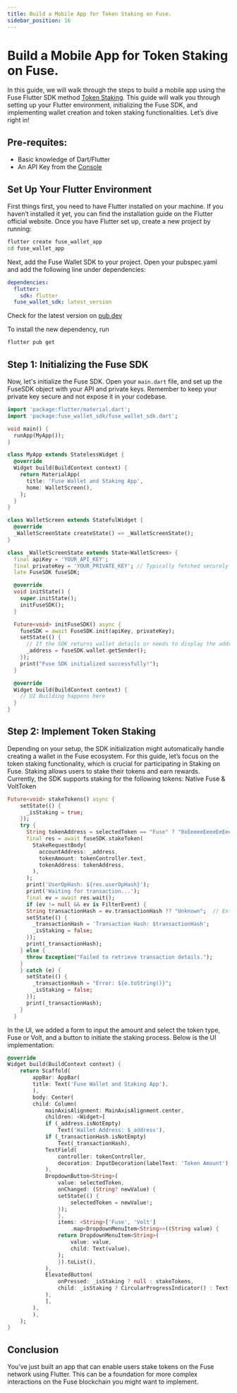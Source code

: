 ```yaml
---
title: Build a Mobile App for Token Staking on Fuse.
sidebar_position: 16
---
```


# Build a Mobile App for Token Staking on Fuse.
In this guide, we will walk through the steps to build a mobile app using the Fuse Flutter SDK method [Token Staking](https://pub.dev/packages/fuse_wallet_sdk#staking). This guide will walk you through setting up your Flutter environment, initializing the Fuse SDK, and implementing wallet creation and token staking functionalities. Let’s dive right in!

## Pre-requites:

- Basic knowledge of Dart/Flutter
- An API Key from the [Console](https://console.fuse.io/build)

## Set Up Your Flutter Environment
First things first, you need to have Flutter installed on your machine. If you haven’t installed it yet, you can find the installation guide on the Flutter official website. Once you have Flutter set up, create a new project by running:

```bash
flutter create fuse_wallet_app
cd fuse_wallet_app
```

Next, add the Fuse Wallet SDK to your project. Open your pubspec.yaml and add the following line under dependencies:

```yaml
dependencies:
  flutter:
    sdk: flutter
  fuse_wallet_sdk: latest_version
```

Check for the latest version on [pub.dev](https://pub.dev/packages/fuse_wallet_sdk)

To install the new dependency, run 

```bash
flutter pub get
```

## Step 1: Initializing the Fuse SDK
Now, let's initialize the Fuse SDK. Open your `main.dart` file, and set up the FuseSDK object with your API and private keys. Remember to keep your private key secure and not expose it in your codebase.

```dart
import 'package:flutter/material.dart';
import 'package:fuse_wallet_sdk/fuse_wallet_sdk.dart';

void main() {
  runApp(MyApp());
}

class MyApp extends StatelessWidget {
  @override
  Widget build(BuildContext context) {
    return MaterialApp(
      title: 'Fuse Wallet and Staking App',
      home: WalletScreen(),
    );
  }
}

class WalletScreen extends StatefulWidget {
  @override
  _WalletScreenState createState() => _WalletScreenState();
}

class _WalletScreenState extends State<WalletScreen> {
  final apiKey = 'YOUR_API_KEY';
  final privateKey = 'YOUR_PRIVATE_KEY'; // Typically fetched securely
  late FuseSDK fuseSDK;

  @override
  void initState() {
    super.initState();
    initFuseSDK();
  }

  Future<void> initFuseSDK() async {
    fuseSDK = await FuseSDK.init(apiKey, privateKey);
    setState(() {
      // If the SDK returns wallet details or needs to display the address
      _address = fuseSDK.wallet.getSender();
    });
    print("Fuse SDK initialized successfully!");
  }

  @override
  Widget build(BuildContext context) {
    // UI Building happens here
  }
}
```

## Step 2: Implement Token Staking
Depending on your setup, the SDK initialization might automatically handle creating a wallet in the Fuse ecosystem. For this guide, let’s focus on the token staking functionality, which is crucial for participating in Staking on Fuse. Staking allows users to stake their tokens and earn rewards. Currently, the SDK supports staking for the following tokens: Native Fuse & VoltToken

```dart
Future<void> stakeTokens() async {
    setState(() {
      _isStaking = true;
    });
    try {
      String tokenAddress = selectedToken == "Fuse" ? "0xEeeeeEeeeEeEeeEeEeEeeEEEeeeeEeeeeeeeEEeE" : "0x34Ef2Cc892a88415e9f02b91BfA9c91fC0bE6bD4";  // Use actual addresses
      final res = await fuseSDK.stakeToken(
        StakeRequestBody(
          accountAddress: _address,
          tokenAmount: tokenController.text,
          tokenAddress: tokenAddress,
        ),
      );
      print('UserOpHash: ${res.userOpHash}');
      print('Waiting for transaction...');
      final ev = await res.wait();
      if (ev != null && ev is FilterEvent) {
      String transactionHash = ev.transactionHash ?? "Unknown";  // Extracting the transaction hash from the event
      setState(() {
        _transactionHash = 'Transaction Hash: $transactionHash';
        _isStaking = false;
      });
      print(_transactionHash);
    } else {
      throw Exception("Failed to retrieve transaction details.");
    }
    } catch (e) {
      setState(() {
        _transactionHash = "Error: ${e.toString()}";
        _isStaking = false;
      });
      print(_transactionHash);
    }
  }
```

In the UI, we added a form to input the amount and select the token type, Fuse or Volt, and a button to initiate the staking process. Below is the UI implementation:

```dart
@override
Widget build(BuildContext context) {
    return Scaffold(
        appBar: AppBar(
        title: Text('Fuse Wallet and Staking App'),
        ),
        body: Center(
        child: Column(
            mainAxisAlignment: MainAxisAlignment.center,
            children: <Widget>[
            if (_address.isNotEmpty)
                Text('Wallet Address: $_address'),
            if (_transactionHash.isNotEmpty)
                Text(_transactionHash),
            TextField(
                controller: tokenController,
                decoration: InputDecoration(labelText: 'Token Amount'),
            ),
            DropdownButton<String>(
                value: selectedToken,
                onChanged: (String? newValue) {
                setState(() {
                    selectedToken = newValue!;
                });
                },
                items: <String>['Fuse', 'Volt']
                    .map<DropdownMenuItem<String>>((String value) {
                return DropdownMenuItem<String>(
                    value: value,
                    child: Text(value),
                );
                }).toList(),
            ),
            ElevatedButton(
                onPressed: _isStaking ? null : stakeTokens,
                child: _isStaking ? CircularProgressIndicator() : Text('Stake Tokens'),
            ),
            ],
        ),
        ),
    );
}
```

## Conclusion
You’ve just built an app that can enable users stake tokens on the Fuse network using Flutter. This can be a foundation for more complex interactions on the Fuse blockchain you might want to implement.

